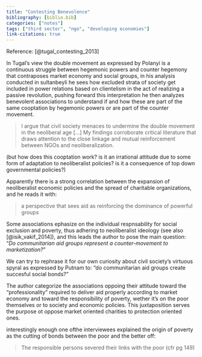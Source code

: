 ```yaml
---
title: "Contesting Benevolence"
bibliography: [biblio.bib]
categories: ["notes"]
tags: ["third sector", "ngo", "developing economies"]
link-citations: true
---
```


Reference: [@tugal_contesting_2013]

In Tugal's view the double movement as expressed by Polanyi is a continuous struggle between hegemonic powers and counter hegemony that contraposes market economy and social groups, in his analysis conducted in sultanbeyli he sees how excluded strata of society get included in power relations based on clientelism in the act of realizing a passive revolution, pushing forward this interpretation he then analyzes benevolent associations to understand if and how these are part of the same cooptation by hegemonic powers or are part of the counter movement.

>I argue that civil society menaces to undermine the double movement in the neoliberal age [...] My findings corroborate critical literature that draws attention to the close linkage and mutual reinforcement between NGOs and neoliberalization.

(but how does this cooptation work? is it an irrational attitude due to some form of adaptation to neoliberalist policies? is it a consequence of top down governmental policies?)

Apparently there is a strong correlation between the expansion of neoliberalist economic policies and the spread of charitable organizations, and he reads it with: 

>a perspective that sees aid as reinforcing the dominance of powerful groups

Some associations ephasize on the individual respnsability for social exclusion and poverty, thus adhering to neoliberalist ideology (see also [@isik_vakif_2014]), and this leads the author to pose the main question: "*Do communitarian aid groups represent a counter-movement to marketization?*"

We can try to rephrase it for our own curiosity about civil society's virtuous spyral as expressed by Putnam to: "do communitarian aid groups create succesful social bonds?"

The author categorize the associations oppoing their attitude toward the "professionality" required to deliver aid properly according to market economy and toward the responsibility of poverty, wether it's on the poor themselves or to society and economic policies. This juxtaposition serves the purpose ot oppose market oriented charities to protection oriented ones.

interestingly enough one ofthe interviewees explained the origin of poverty as the cutting of bonds between the poor and the better off:

>The responsible persons severed their links with the poor (cfr pg 149)


